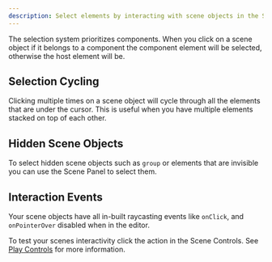 ```yaml
---
description: Select elements by interacting with scene objects in the Scene.
---
```



The selection system prioritizes components. When you click on a scene object if it belongs to a component the component element will be selected, otherwise the host element will be.

## Selection Cycling

Clicking multiple times on a scene object will cycle through all the elements that are under the cursor. This is useful when you have multiple elements stacked on top of each other.

## Hidden Scene Objects

To select hidden scene objects such as `group` or elements that are invisible you can use the Scene Panel to select them.

## Interaction Events

Your scene objects have all in-built raycasting events like `onClick`, and `onPointerOver` disabled when in the editor.

To test your scenes interactivity click the <ActionLink icon={PlayIcon} href="/docs" name="Play" /> action in the Scene Controls. See [Play Controls](/docs/building-your-scene/scene/play-controls) for more information.
